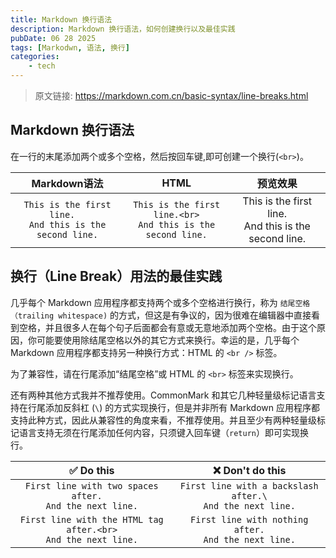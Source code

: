---
title: Markdown 换行语法
description: Markdown 换行语法，如何创建换行以及最佳实践
pubDate: 06 28 2025
tags: [Markodwn, 语法, 换行]
categories:
    - tech
---

> 原文链接: https://markdown.com.cn/basic-syntax/line-breaks.html

## Markdown 换行语法
在一行的末尾添加两个或多个空格，然后按回车键,即可创建一个换行(`<br>`)。

| Markdown语法 |	HTML |	预览效果 |
| :---: | :---: | :---: | 
| `This is the first line.  `<br />`And this is the second line.` | `This is the first line.<br>`<br /> `And this is the second line.` | This is the first line.<br /> And this is the second line. |

## 换行（Line Break）用法的最佳实践

几乎每个 Markdown 应用程序都支持两个或多个空格进行换行，称为 `结尾空格（trailing whitespace)` 的方式，但这是有争议的，因为很难在编辑器中直接看到空格，并且很多人在每个句子后面都会有意或无意地添加两个空格。由于这个原因，你可能要使用除结尾空格以外的其它方式来换行。幸运的是，几乎每个 Markdown 应用程序都支持另一种换行方式：HTML 的 `<br />` 标签。<br />


为了兼容性，请在行尾添加“结尾空格”或 HTML 的 `<br>` 标签来实现换行。<br />

还有两种其他方式我并不推荐使用。CommonMark 和其它几种轻量级标记语言支持在行尾添加反斜杠 (`\`) 的方式实现换行，但是并非所有 Markdown 应用程序都支持此种方式，因此从兼容性的角度来看，不推荐使用。并且至少有两种轻量级标记语言支持无须在行尾添加任何内容，只须键入回车键（`return`）即可实现换行。

| ✅  Do this | ❌  Don't do this |
| :---: | :---: |
| `First line with two spaces after.  `<br /> `And the next line.` | `First line with a backslash after.\` <br /> `And the next line.` |
| `First line with the HTML tag after.<br>`<br /> `And the next line.` | `First line with nothing after.`<br /> `And the next line.` |